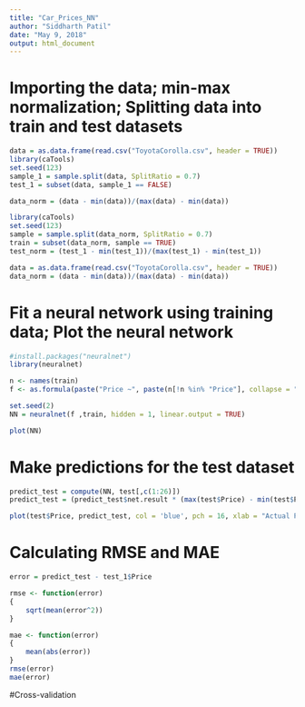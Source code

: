 ```yaml
---
title: "Car_Prices_NN"
author: "Siddharth Patil"
date: "May 9, 2018"
output: html_document
---
```


# Importing the data; min-max normalization; Splitting data into train and test datasets
```r
data = as.data.frame(read.csv("ToyotaCorolla.csv", header = TRUE))
library(caTools)
set.seed(123)
sample_1 = sample.split(data, SplitRatio = 0.7)
test_1 = subset(data, sample_1 == FALSE)

data_norm = (data - min(data))/(max(data) - min(data))

library(caTools)
set.seed(123)
sample = sample.split(data_norm, SplitRatio = 0.7)
train = subset(data_norm, sample == TRUE)
test_norm = (test_1 - min(test_1))/(max(test_1) - min(test_1))

data = as.data.frame(read.csv("ToyotaCorolla.csv", header = TRUE))
data_norm = (data - min(data))/(max(data) - min(data))

```


# Fit a neural network using training data; Plot the neural network
```r
#install.packages("neuralnet")
library(neuralnet)

n <- names(train)
f <- as.formula(paste("Price ~", paste(n[!n %in% "Price"], collapse = " + ")))

set.seed(2)
NN = neuralnet(f ,train, hidden = 1, linear.output = TRUE)

plot(NN)
```

# Make predictions for the test dataset
```r
predict_test = compute(NN, test[,c(1:26)])
predict_test = (predict_test$net.result * (max(test$Price) - min(test$Price))) + min(test$Price)

plot(test$Price, predict_test, col = 'blue', pch = 16, xlab = "Actual Price", ylab = "Predicted Price")

```

# Calculating RMSE and MAE
```r
error = predict_test - test_1$Price

rmse <- function(error)
{
    sqrt(mean(error^2))
}

mae <- function(error)
{
    mean(abs(error))
}
rmse(error)
mae(error)
```

#Cross-validation 
```r

```

